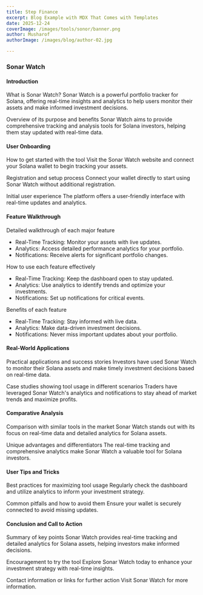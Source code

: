 ```yaml
---
title: Step Finance
excerpt: Blog Example with MDX That Comes with Templates
date: 2025-12-24
coverImage: /images/tools/sonor/banner.png
author: Musharof
authorImage: /images/blog/author-02.jpg

---
```

### Sonar Watch

#### Introduction

What is Sonar Watch? Sonar Watch is a powerful portfolio tracker for Solana, offering real-time insights and analytics to help users monitor their assets and make informed investment decisions.

Overview of its purpose and benefits Sonar Watch aims to provide comprehensive tracking and analysis tools for Solana investors, helping them stay updated with real-time data.

#### User Onboarding

How to get started with the tool Visit the Sonar Watch website and connect your Solana wallet to begin tracking your assets.

Registration and setup process Connect your wallet directly to start using Sonar Watch without additional registration.

Initial user experience The platform offers a user-friendly interface with real-time updates and analytics.

#### Feature Walkthrough

Detailed walkthrough of each major feature

-   Real-Time Tracking: Monitor your assets with live updates.
-   Analytics: Access detailed performance analytics for your portfolio.
-   Notifications: Receive alerts for significant portfolio changes.

How to use each feature effectively

-   Real-Time Tracking: Keep the dashboard open to stay updated.
-   Analytics: Use analytics to identify trends and optimize your investments.
-   Notifications: Set up notifications for critical events.

Benefits of each feature

-   Real-Time Tracking: Stay informed with live data.
-   Analytics: Make data-driven investment decisions.
-   Notifications: Never miss important updates about your portfolio.

#### Real-World Applications

Practical applications and success stories Investors have used Sonar Watch to monitor their Solana assets and make timely investment decisions based on real-time data.

Case studies showing tool usage in different scenarios Traders have leveraged Sonar Watch's analytics and notifications to stay ahead of market trends and maximize profits.

#### Comparative Analysis

Comparison with similar tools in the market Sonar Watch stands out with its focus on real-time data and detailed analytics for Solana assets.

Unique advantages and differentiators The real-time tracking and comprehensive analytics make Sonar Watch a valuable tool for Solana investors.

#### User Tips and Tricks

Best practices for maximizing tool usage Regularly check the dashboard and utilize analytics to inform your investment strategy.

Common pitfalls and how to avoid them Ensure your wallet is securely connected to avoid missing updates.

#### Conclusion and Call to Action

Summary of key points Sonar Watch provides real-time tracking and detailed analytics for Solana assets, helping investors make informed decisions.

Encouragement to try the tool Explore Sonar Watch today to enhance your investment strategy with real-time insights.

Contact information or links for further action Visit Sonar Watch for more information.